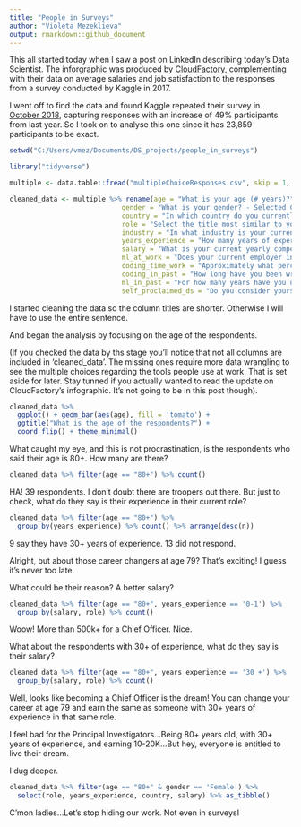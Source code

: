```yaml
---
title: "People in Surveys"
author: "Violeta Mezeklieva"
output: rmarkdown::github_document
---
```



This all started today when I saw a post on LinkedIn describing today's Data Scientist. The inforgraphic was produced by [CloudFactory](https://www.cloudfactory.com/hubfs/02-Contents/5-Infographics/Life-of-Data-Scientist-Infographic.pdf?hsCtaTracking=4ed5fb6f-cb6d-4b5f-971e-3f69697204c2%7C77b4ec9b-262d-4ae4-bab3-8ac3be56a4f8), complementing with their data on average salaries and job satisfaction to the responses from a survey conducted by Kaggle in 2017. 

I went off to find the data and found Kaggle repeated their survey in [October 2018](https://www.kaggle.com/kaggle/kaggle-survey-2018), capturing responses with an increase of 49% participants from last year. So I took on to analyse this one since it has 23,859 participants to be exact. 

```r
setwd("C:/Users/vmez/Documents/DS_projects/people_in_surveys")
```


```r
library("tidyverse")
```

```r
multiple <- data.table::fread("multipleChoiceResponses.csv", skip = 1, colClasses = 'character')
```

```r
cleaned_data <- multiple %>% rename(age = "What is your age (# years)?",
                            gender = "What is your gender? - Selected Choice",
                            country = "In which country do you currently reside?",
                            role = "Select the title most similar to your current role (or most recent title if retired): - Selected Choice",
                            industry = "In what industry is your current employer/contract (or your most recent employer if retired)? - Selected Choice",
                            years_experience = "How many years of experience do you have in your current role?",
                            salary = "What is your current yearly compensation (approximate $USD)?",
                            ml_at_work = "Does your current employer incorporate machine learning methods into their business?",
                            coding_time_work = "Approximately what percent of your time at work or school is spent actively coding?",
                            coding_in_past = "How long have you been writing code to analyze data?",
                            ml_in_past = "For how many years have you used machine learning methods (at work or in school)?",
                            self_proclaimed_ds = "Do you consider yourself to be a data scientist?")
```

I started cleaning the data so the column titles are shorter. Otherwise I will have to use the entire sentence.

And began the analysis by focusing on the age of the respondents. 

(If you checked the data by ths stage you'll notice that not all columns are included in 'cleaned_data'. The missing ones require more data wrangling to see the multiple choices regarding the tools people use at work. That is set aside for later. Stay tunned if you actually wanted to read the update on CloudFactory's infographic. It's not going to be in this post though).


```r
cleaned_data %>% 
  ggplot() + geom_bar(aes(age), fill = 'tomato') + 
  ggtitle("What is the age of the respondents?") +
  coord_flip() + theme_minimal()
```


What caught my eye, and this is not procrastination, is the respondents who said their age is 80+. 
How many are there?

```r
cleaned_data %>% filter(age == "80+") %>% count()
```
HA! 39 respondents. 
I don't doubt there are troopers out there. But just to check, what do they say is their experience in their current role?

```r
cleaned_data %>% filter(age == "80+") %>%
  group_by(years_experience) %>% count() %>% arrange(desc(n))
```
9 say they have 30+ years of experience.
13 did not respond. 

Alright, but about those career changers at age 79? That's exciting! I guess it's never too late.

What could be their reason? A better salary? 

```r
cleaned_data %>% filter(age == "80+", years_experience == '0-1') %>%
  group_by(salary, role) %>% count() 
```

Woow! More than 500k+ for a Chief Officer. Nice.

What about the respondents with 30+ of experience, what do they say is their salary?

```r
cleaned_data %>% filter(age == "80+", years_experience == '30 +') %>%
  group_by(salary, role) %>% count() 
```

Well, looks like becoming a Chief Officer is the dream! You can change your career at age 79 and earn the same as someone with 30+ years of experience in that same role.

I feel bad for the Principal Investigators...Being 80+ years old, with 30+ years of experience, and earning 10-20K...But hey, everyone is entitled to live their dream.





I dug deeper.


```r
cleaned_data %>% filter(age == "80+" & gender == 'Female') %>%
  select(role, years_experience, country, salary) %>% as_tibble()
```

C'mon ladies...Let's stop hiding our work. Not even in surveys!